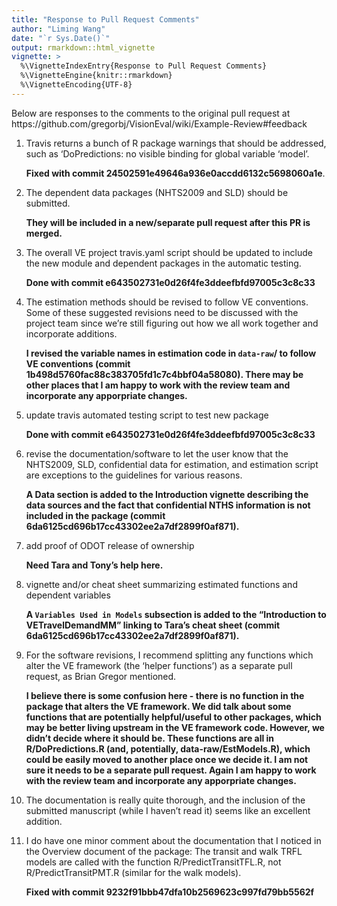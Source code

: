 ```yaml
---
title: "Response to Pull Request Comments"
author: "Liming Wang"
date: "`r Sys.Date()`"
output: rmarkdown::html_vignette
vignette: >
  %\VignetteIndexEntry{Response to Pull Request Comments}
  %\VignetteEngine{knitr::rmarkdown}
  %\VignetteEncoding{UTF-8}
---
```


Below are responses to the comments to the original pull request at https://github.com/gregorbj/VisionEval/wiki/Example-Review#feedback

1. Travis returns a bunch of R package warnings that should be addressed,  such as ‘DoPredictions: no visible binding for global variable ‘model’.

    **Fixed with commit 24502591e49646a936e0accdd6132c5698060a1e**.
    
1. The dependent data packages (NHTS2009 and SLD) should be submitted.

    **They will be included in a new/separate pull request after this PR is merged.**
    
1. The overall VE project travis.yaml script should be updated to include the new module and dependent packages in the automatic testing. 

    **Done with commit e643502731e0d26f4fe3ddeefbfd97005c3c8c33**
    
1. The estimation methods should be revised to follow VE conventions. Some of these suggested revisions need to be discussed with the project team since we’re still figuring out how we all work together and incorporate additions.

    **I revised the variable names in estimation code in `data-raw`/ to follow VE conventions (commit 1b498d5760fac88c383705fd1c7c4bbf04a58080). There may be other places that I am happy to work with the review team and incorporate any apporpriate changes.**
    
1. update travis automated testing script to test new package

    **Done with commit e643502731e0d26f4fe3ddeefbfd97005c3c8c33**

2. revise the documentation/software to let the user know that the NHTS2009, SLD, confidential data for estimation, and estimation script are exceptions to the guidelines for various reasons.

    **A Data section is added to the Introduction vignette describing the data sources and the fact that confidential NTHS information is not included in the package (commit 6da6125cd696b17cc43302ee2a7df2899f0af871).**

3. add proof of ODOT release of ownership

    **Need Tara and Tony's help here.**

4. vignette and/or cheat sheet summarizing estimated functions and dependent variables

    **A `Variables Used in Models` subsection is added to the "Introduction to VETravelDemandMM" linking to Tara's cheat sheet (commit 6da6125cd696b17cc43302ee2a7df2899f0af871).**

1. For the software revisions, I recommend splitting any functions which alter the VE framework (the ‘helper functions’) as a separate pull request, as Brian Gregor mentioned.

    **I believe there is some confusion here - there is no function in the package that alters the VE framework. We did talk about some functions that are potentially helpful/useful to other packages, which may be better living upstream in the VE framework code. However, we didn't decide where it should be. These functions are all in R/DoPredictions.R (and, potentially, data-raw/EstModels.R), which could be easily moved to another place once we decide it. I am not sure it needs to be a separate pull request. Again I am happy to work with the review team and incorporate any apporpriate changes.**

1. The documentation is really quite thorough, and the inclusion of the submitted manuscript (while I haven’t read it) seems like an excellent addition.

1. I do have one minor comment about the documentation that I noticed in the Overview document of the package: The transit and walk TRFL models are called with the function R/PredictTransitTFL.R, not R/PredictTransitPMT.R (similar for the walk models).

    **Fixed with commit 9232f91bbb47dfa10b2569623c997fd79bb5562f**
